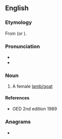 ==English==

===Etymology===
From {{etyl|ang|en}} {{m|ang|cilfor}} (or {{m|ang|ceolfor}}).

===Pronunciation===
* {{IPA|/ˈtʃɪlvɚ/|lang=en}}
* {{rhymes|ɪlvə(r)|lang=en}}

===Noun===
{{en-noun}}

# A female [[lamb/goat]]

====References====
* OED 2nd edition 1989

===Anagrams===
* {{anagrams|en|a=cehilrv|chervil}}